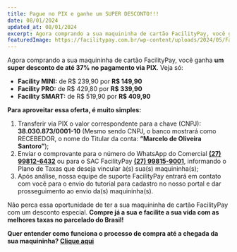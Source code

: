 ```yaml
---
title: Pague no PIX e ganhe um SUPER DESCONTO!!!
date: 08/01/2024
updated_at: 08/01/2024
excerpt: Agora comprando a sua maquininha de cartão FacilityPay, você ganha um super desconto de até 37% no pagamento via PIX. Veja só Para aproveitar essa oferta, é muito simples Não perca essa oportunidade de ter a sua maquininha de cartão FacilityPay com um desconto especial. Compre já a sua e
featuredImage: https://facilitypay.com.br/wp-content/uploads/2024/05/FacilityPay-a-melhor-maquina-de-2024-segundo-os-especialistas.png
---
```


Agora comprando a sua maquininha de cartão FacilityPay, você ganha **um super desconto de até 37% no pagamento via PIX**. Veja só:

- **Facility MINI:** de R$ 239,90 por **R$ 149,90**
- **Facility PRO:** de R$ 429,80 por **R$ 339,90**
- **Facility SMART:** de R$ 519,90 por **R$ 409,90**

**Para aproveitar essa oferta, é muito simples:**

1.  Transferir via PIX o valor correspondente para a chave (CNPJ): **38.030.873/0001-10** (Mesmo sendo CNPJ, o banco mostrará como RECEBEDOR, o nome do Titular da conta: **“Marcelo de Oliveira Santoro”**);
2.  Enviar o comprovante para o número do WhatsApp do Comercial [**(27) 99812-6432**](http://wa.me/5527998126432) ou para o SAC FacilityPay **[(27) 99815-9001](https://wa.me/5527998159001)**, informando o Plano de Taxas que deseja vincular à(s) sua(s) maquininha(s);
3.  Após análise, nossa equipe de suporte FacilityPay entrará em contato com você para o envio do tutorial para cadastro no nosso portal e dar prosseguimento ao envio da(s) maquininha(s).

Não perca essa oportunidade de ter a sua maquininha de cartão FacilityPay com um desconto especial. **Compre já a sua e facilite a sua vida com as melhores taxas no parcelado do Brasil!**

**Quer entender como funciona o processo de compra até a chegada da sua maquininha? [Clique aqui](https://facilitypay.com.br/2023/08/21/titulo-1/)**
